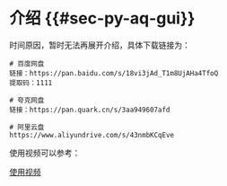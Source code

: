# 介绍 {{#sec-py-aq-gui}}

时间原因，暂时无法再展开介绍，具体下载链接为：

```
# 百度网盘
链接：https://pan.baidu.com/s/18vi3jAd_T1m8UjAHa4TfoQ 
提取码：1111

# 夸克网盘
链接：https://pan.quark.cn/s/3aa949607afd

# 阿里云盘
https://www.aliyundrive.com/s/43nmbKCqEve
```

使用视频可以参考：

[使用视频](https://mp.weixin.qq.com/s/CfiHJQLiyyZuBtZ8dEYh_w)

